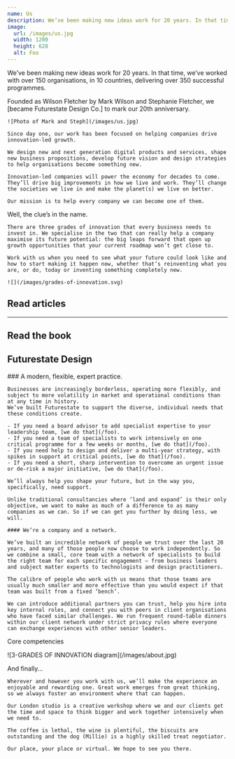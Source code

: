 ```yaml
---
name: Us
description: We’ve been making new ideas work for 20 years. In that time, we’ve worked with over 150 organisations, in 10 countries, delivering over 350 successful programmes.
image:
  url: /images/us.jpg
  width: 1200
  height: 628
  alt: Foo
---
```



<Article>
  <Prose>
    <p class="lead">We’ve been making new ideas work for 20 years. In that time, we’ve worked with over 150 organisations, in 10 countries, delivering over 350 successful programmes.</p>
    <p class="h3">Founded as Wilson Fletcher by Mark Wilson and Stephanie Fletcher, we [became Futurestate Design Co.] to mark our 20th anniversary.</p>

    ![Photo of Mark and Steph](/images/us.jpg)

    Since day one, our work has been focused on helping companies drive innovation-led growth.

    We design new and next generation digital products and services, shape new business propositions, develop future vision and design strategies to help organisations become something new.

    Innovation-led companies will power the economy for decades to come. They’ll drive big improvements in how we live and work. They’ll change the societies we live in and make the planet(s) we live on better.

    Our mission is to help every company we can become one of them.

  </Prose>
</Article>

<Section name="Where we focus">
  <Prose>
    <p class="lead">Well, the clue’s in the name.</p>

    There are three grades of innovation that every business needs to invest in. We specialise in the two that can really help a company maximise its future potential: the big leaps forward that open up growth opportunities that your current roadmap won’t get close to.

    Work with us when you need to see what your future could look like and how to start making it happen now, whether that’s reinventing what you are, or do, today or inventing something completely new.

    ![](/images/grades-of-innovation.svg)

  </Prose>

## Read articles

<Teaser
  name="The Futurestate Manifesto"
  description="10 guiding principles behind our work"
  url="/futurestate-manifesto"
  class="mb-8"
/>

<Teaser
  name="Futurestate Design™"
  description="What it is and why we use it"
  url="/futurestate-design"
  class="mb-8"
/>

<Teaser
  name="Business Engines"
  description="How digital services power growth"
  url="/business-engines"
/>

---

## Read the book

## <Teaser>Futurestate Design</Teaser>

</Section>

<Section name="How we work">
  <Prose>
    ### A modern, flexible, expert practice.

    Businesses are increasingly borderless, operating more flexibly, and subject to more volatility in market and operational conditions than at any time in history.
    We’ve built Futurestate to support the diverse, individual needs that these conditions create.

    - If you need a board advisor to add specialist expertise to your leadership team, [we do that](/foo).
    - If you need a team of specialists to work intensively on one critical programme for a few weeks or months, [we do that](/foo).
    - If you need help to design and deliver a multi-year strategy, with spikes in support at critical points, [we do that](/foo).
    - If you need a short, sharp intervention to overcome an urgent issue or de-risk a major initiative, [we do that](/foo).

    We’ll always help you shape your future, but in the way you, specifically, need support.

    Unlike traditional consultancies where ‘land and expand’ is their only objective, we want to make as much of a difference to as many companies as we can. So if we can get you further by doing less, we will.

    #### We’re a company and a network.

    We’ve built an incredible network of people we trust over the last 20 years, and many of those people now choose to work independently. So we combine a small, core team with a network of specialists to build the right team for each specific engagement – from business leaders and subject matter experts to technologists and design practitioners.

    The calibre of people who work with us means that those teams are usually much smaller and more effective than you would expect if that team was built from a fixed ‘bench’.

    We can introduce additional partners you can trust, help you hire into key internal roles, and connect you with peers in client organisations who have faced similar challenges. We run frequent round-table dinners within our client network under strict privacy rules where everyone can exchange experiences with other senior leaders.

  </Prose>
</Section>

<Section name="Tools of our trade">
  <Prose>
    <p class="lead">Core competencies</p>
    <Services name="Some of the key techniques we use in our work:" />
  </Prose>
</Section>

<div class="max-w-[1280px] mx-auto">
  ![3-GRADES OF INNOVATION diagram](/images/about.jpg)
</div>

<Section name="Afterword">
  <Prose>
    <p class="lead">And finally...</p>

    Wherever and however you work with us, we’ll make the experience an enjoyable and rewarding one. Great work emerges from great thinking, so we always foster an environment where that can happen.

    Our London studio is a creative workshop where we and our clients get the time and space to think bigger and work together intensively when we need to.

    The coffee is lethal, the wine is plentiful, the biscuits are outstanding and the dog (Millie) is a highly skilled treat negotiator.

    Our place, your place or virtual. We hope to see you there.

  </Prose>
</Section>
